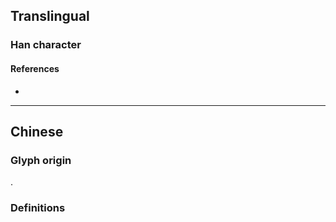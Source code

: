{{also|星}}
{{character info}}
==Translingual==

===Han character===
{{Han char|rn=72|rad=日|as=13|sn=17|four=|canj=AAAM,XAAAM|ids=⿱晶生}}

====References====
* {{Han ref|kx=0500.280|dkj=14196|dj=0870.190|hdz=21538.050|uh=66D0|ud=26320}}

----

==Chinese==

===Glyph origin===
{{Han etym}}
{{Han compound|ls=psc|晶|生|c1=s|c2=p|t1=twinkling stars}}.

===Definitions===
{{zh-see|星|v}}